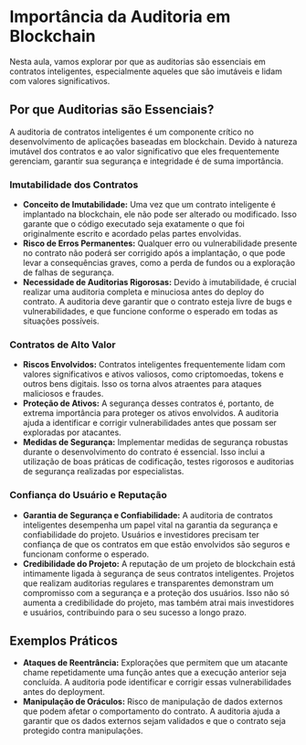 # Importância da Auditoria em Blockchain

Nesta aula, vamos explorar por que as auditorias são essenciais em contratos inteligentes, especialmente aqueles que são imutáveis e lidam com valores significativos.

## Por que Auditorias são Essenciais?

A auditoria de contratos inteligentes é um componente crítico no desenvolvimento de aplicações baseadas em blockchain. Devido à natureza imutável dos contratos e ao valor significativo que eles frequentemente gerenciam, garantir sua segurança e integridade é de suma importância.

### Imutabilidade dos Contratos

- **Conceito de Imutabilidade:** Uma vez que um contrato inteligente é implantado na blockchain, ele não pode ser alterado ou modificado. Isso garante que o código executado seja exatamente o que foi originalmente escrito e acordado pelas partes envolvidas.
- **Risco de Erros Permanentes:** Qualquer erro ou vulnerabilidade presente no contrato não poderá ser corrigido após a implantação, o que pode levar a consequências graves, como a perda de fundos ou a exploração de falhas de segurança.
- **Necessidade de Auditorias Rigorosas:** Devido à imutabilidade, é crucial realizar uma auditoria completa e minuciosa antes do deploy do contrato. A auditoria deve garantir que o contrato esteja livre de bugs e vulnerabilidades, e que funcione conforme o esperado em todas as situações possíveis.

### Contratos de Alto Valor

- **Riscos Envolvidos:** Contratos inteligentes frequentemente lidam com valores significativos e ativos valiosos, como criptomoedas, tokens e outros bens digitais. Isso os torna alvos atraentes para ataques maliciosos e fraudes.
- **Proteção de Ativos:** A segurança desses contratos é, portanto, de extrema importância para proteger os ativos envolvidos. A auditoria ajuda a identificar e corrigir vulnerabilidades antes que possam ser exploradas por atacantes.
- **Medidas de Segurança:** Implementar medidas de segurança robustas durante o desenvolvimento do contrato é essencial. Isso inclui a utilização de boas práticas de codificação, testes rigorosos e auditorias de segurança realizadas por especialistas.

### Confiança do Usuário e Reputação

- **Garantia de Segurança e Confiabilidade:** A auditoria de contratos inteligentes desempenha um papel vital na garantia da segurança e confiabilidade do projeto. Usuários e investidores precisam ter confiança de que os contratos em que estão envolvidos são seguros e funcionam conforme o esperado.
- **Credibilidade do Projeto:** A reputação de um projeto de blockchain está intimamente ligada à segurança de seus contratos inteligentes. Projetos que realizam auditorias regulares e transparentes demonstram um compromisso com a segurança e a proteção dos usuários. Isso não só aumenta a credibilidade do projeto, mas também atrai mais investidores e usuários, contribuindo para o seu sucesso a longo prazo.

## Exemplos Práticos

- **Ataques de Reentrância:** Explorações que permitem que um atacante chame repetidamente uma função antes que a execução anterior seja concluída. A auditoria pode identificar e corrigir essas vulnerabilidades antes do deployment.
- **Manipulação de Oráculos:** Risco de manipulação de dados externos que podem afetar o comportamento do contrato. A auditoria ajuda a garantir que os dados externos sejam validados e que o contrato seja protegido contra manipulações.
